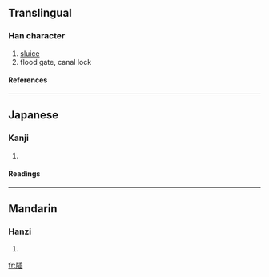 ==Translingual==
===Han character===
{{Han char|rn=91|rad=片|as=09|sn=13|four=|canj=中中竹十X (LLHJX), 中弓竹十X (LNHJX)}}
# [[sluice]]
# flood gate, canal lock
====References====
{{Han ref|kx=0694.010|dkj=19869|dj=1107.110|hdz=32018.040|uh=7250|ud=29264}}

----
==Japanese==
===Kanji===
{{ja-kanji|grade=|rs=片09}}
# {{defn|Japanese}} 
====Readings====
{{ja-readings|on=[[そう]] (sō), [[じょう]] (jō)|kun=[[いたがこい]] (itagakoi)}}

----
==Mandarin==
===Hanzi===
{{cmn-hanzi|pin=[[cōng]] ([[cong1]]), [[zhá]] ([[zha2]])|wg=ts'ung<sup>1</sup>, cha<sup>2</sup>}}
# {{defn|Mandarin}}

[[fr:牐]]